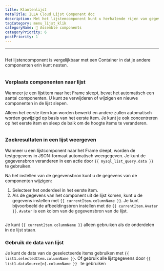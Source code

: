 ```yaml
---
title: Klantenlijst
metaTitle: ILLA Cloud Lijst Component doc
description: Met het lijstencomponent kunt u herhalende rijen van gegevens maken waarvan u de look en feel door u hebt gedefinieerd.
tagCategory: menu_lijst_klik
categoryName: 🧬 Assemble components
categoryPriority: 6
postPriority: 1
---
```


* * *

## <Heading hidden>Lijst</Heading>

Het lijstencomponent is vergelijkbaar met een Container in dat je andere componenten erin kunt nesten.

<img
  src='https://cdn.illacloud.com/official-website/img/docs/assemble/list.png'
  alt=""
/>

### Verplaats componenten naar lijst

Wanneer je een lijstitem naar het Frame sleept, bevat het automatisch een aantal componenten. U kunt ze verwijderen of wijzigen en nieuwe componenten in de lijst slepen. 

Alleen het eerste item kan worden bewerkt en andere zullen automatisch worden gewijzigd op basis van het eerste item. Je kunt je ook concentreren op het eerste item en sleep de balk om de hoogte items te veranderen.

<img
  src='https://cdn.illacloud.com/official-website/img/docs/assemble/list1.png'
  alt=""
/>

### Zoekresultaten in een lijst weergeven

Wanneer u een lijstcomponent naar het Frame sleept, worden de testgegevens in JSON-formaat automatisch weergegeven. Je kunt de gegevensbron veranderen in een actie door `{{ mysql_list_query.data }} ` te gebruiken. 

Na het instellen van de gegevensbron kunt u de gegevens van de componenten wijzigen:

1.  Selecteer het onderdeel in het eerste item. 
2.  Als de gegevens van het component uit de lijst komen, kunt u de gegevens instellen met `{{ currentItem.columnName }}`. Je kunt bijvoorbeeld de afbeeldingsbron instellen met de `{{ currentItem.Avater }}`. `Avater` is een kolom van de gegevensbron van de lijst.

<img
  src='https://cdn.illacloud.com/official-website/img/docs/assemble/list2.png'
  alt=""
/>

Je kunt `{{ currentItem.columnName }}` alleen gebruiken als de onderdelen in de lijst staan. 

### Gebruik de data van lijst

Je kunt de data van de geselecteerde items gebruiken met `{{ list1.selectedItem.columnName }}`. Of gebruik alle lijstgegevens door `{{ list1.dataSource[n].columnName }} ` te gebruiken

<img
  src='https://cdn.illacloud.com/official-website/img/docs/assemble/list3.png'
  alt=""
/>
